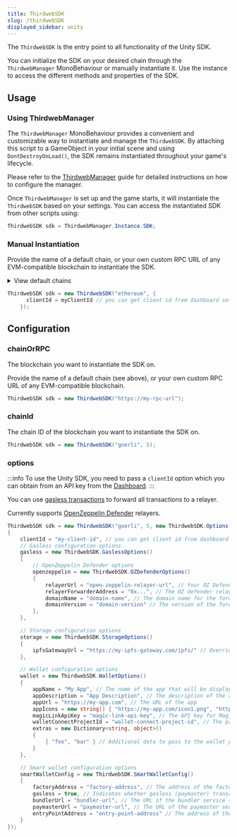 ```yaml
---
title: ThirdwebSDK
slug: /thirdwebSDK
displayed_sidebar: unity
---
```


The `ThirdwebSDK` is the entry point to all functionality of the Unity SDK.

You can initialize the SDK on your desired chain through the `ThirdwebManager` MonoBehaviour or manually instantiate it. Use the instance to access the different methods and properties of the SDK.

## Usage

### Using ThirdwebManager

The `ThirdwebManager` MonoBehaviour provides a convenient and customizable way to instantiate and manage the `ThirdwebSDK`. By attaching this script to a GameObject in your initial scene and using `DontDestroyOnLoad()`, the SDK remains instantiated throughout your game's lifecycle.

Please refer to the [ThirdwebManager](/unity/thirdwebmanager) guide for detailed instructions on how to configure the manager.

Once `ThirdwebManager` is set up and the game starts, it will instantiate the `ThirdwebSDK` based on your settings. You can access the instantiated SDK from other scripts using:

```csharp
ThirdwebSDK sdk = ThirdwebManager.Instance.SDK;
```

### Manual Instantiation

Provide the name of a default chain, or your own custom RPC URL of any EVM-compatible blockchain to instantiate the SDK.

<details>
  <summary>View default chains</summary>
  <div>
    <ul>
      <li>
        <b>Ethereum</b>: <code>"ethereum"</code>
      </li>
      <li>
        <b>Goerli</b>: <code>"goerli"</code>
      </li>
      <li>
        <b>Polygon</b>: <code>"polygon"</code>
      </li>
      <li>
        <b>Mumbai</b>: <code>"mumbai"</code>
      </li>
      <li>
        <b>Arbitrum One</b>: <code>"arbitrum"</code>
      </li>
      <li>
        <b>Arbitrum Goerli</b>: <code>"arbitrum-goerli"</code>
      </li>
      <li>
        <b>Optimism</b>: <code>"optimism"</code>
      </li>
      <li>
        <b>Optimism Goerli Testnet</b>: <code>"optimism-goerli"</code>
      </li>
      <li>
        <b>Binance SmartChain</b>: <code>"binance"</code>
      </li>
      <li>
        <b>Binance SmartChain Testnet</b>: <code>"binance-testnet"</code>
      </li>
      <li>
        <b>Fantom Opera</b>: <code>"fantom"</code>
      </li>
      <li>
        <b>Fantom Testnet</b>: <code>"fantom-testnet"</code>
      </li>
      <li>
        <b>Avalanche C Chain</b>: <code>"avalanche-fuji"</code>
      </li>
      <li>
        <b>Avalanche Fuji Testnet</b>: <code>"avalanche-fuji-testnet"</code>
      </li>
    </ul>
  </div>
</details>

```csharp
ThirdwebSDK sdk = new ThirdwebSDK("ethereum", {
      clientId = myClientId // you can get client id from dashboard settings
    });
```

## Configuration

### chainOrRPC

The blockchain you want to instantiate the SDK on.

Provide the name of a default chain (see above), or your own custom RPC URL of any EVM-compatible blockchain.

```csharp
ThirdwebSDK sdk = new ThirdwebSDK("https://my-rpc-url");
```

### chainId

The chain ID of the blockchain you want to instantiate the SDK on.

```csharp
ThirdwebSDK sdk = new ThirdwebSDK("goerli", 5);
```

### options

:::info
To use the Unity SDK, you need to pass a `clientId` option which you can obtain from an API key from the [Dashboard](https://thirdweb.com/dashboard).
:::

You can use [gasless transactions](/glossary/gasless-transactions) to forward all transactions to a relayer.

Currently supports [OpenZeppelin Defender](https://blog.thirdweb.com/guides/setup-gasless-transactions/) relayers.

```csharp
ThirdwebSDK sdk = new ThirdwebSDK("goerli", 5, new ThirdwebSDK.Options()
{
    clientId = "my-client-id", // you can get client id from dashboard settings
    // Gasless configuration options
    gasless = new ThirdwebSDK.GaslessOptions()
    {
        // OpenZeppelin Defender options
        openzeppelin = new ThirdwebSDK.OZDefenderOptions()
        {
            relayerUrl = "open-zeppelin-relayer-url", // Your OZ Defender relayer URL
            relayerForwarderAddress = "0x...", // The OZ defender relayer address
            domainName = "domain-name", // The domain name for the forwarder
            domainVersion = "domain-version" // The version of the forwarder domain
        },
    },

    // Storage configuration options
    storage = new ThirdwebSDK.StorageOptions()
    {
        ipfsGatewayUrl = "https://my-ipfs-gateway.com/ipfs/" // Override the default IPFS gateway URL
    },

    // Wallet configuration options
    wallet = new ThirdwebSDK.WalletOptions()
    {
        appName = "My App", // The name of the app that will be displayed in different wallet providers
        appDescription = "App Description", // The description of the app
        appUrl = "https://my-app.com", // The URL of the app
        appIcons = new string[] { "https://my-app.com/icon1.png", "https://my-app.com/icon2.png" }, // An array of URLs for app icons
        magicLinkApiKey = "magic-link-api-key", // The API key for Magic Link authentication
        walletConnectProjectId = "wallet-connect-project-id", // The project ID for WalletConnect authentication
        extras = new Dictionary<string, object>()
        {
            { "foo", "bar" } // Additional data to pass to the wallet provider
        }
    },

    // Smart wallet configuration options
    smartWalletConfig = new ThirdwebSDK.SmartWalletConfig()
    {
        factoryAddress = "factory-address", // The address of the factory contract for smart wallets
        gasless = true, // Indicates whether gasless (paymaster) transactions are enabled
        bundlerUrl = "bundler-url", // The URL of the bundler service (optional)
        paymasterUrl = "paymaster-url", // The URL of the paymaster service (optional)
        entryPointAddress = "entry-point-address" // The address of the entry point contract (optional)
    }
});
```
